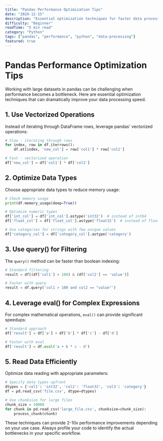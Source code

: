 ```yaml
---
title: "Pandas Performance Optimization Tips"
date: "2024-12-15"
description: "Essential optimization techniques for faster data processing with pandas DataFrame operations."
difficulty: "Beginner"
readTime: "5 min read"
category: "Python"
tags: ["pandas", "performance", "python", "data-processing"]
featured: true
---
```


# Pandas Performance Optimization Tips

Working with large datasets in pandas can be challenging when performance becomes a bottleneck. Here are essential optimization techniques that can dramatically improve your data processing speed.

## 1. Use Vectorized Operations

Instead of iterating through DataFrame rows, leverage pandas' vectorized operations:

```python
# Slow - iterating through rows
for index, row in df.iterrows():
    df.at[index, 'new_col'] = row['col1'] * row['col2']

# Fast - vectorized operation
df['new_col'] = df['col1'] * df['col2']
```

## 2. Optimize Data Types

Choose appropriate data types to reduce memory usage:

```python
# Check memory usage
print(df.memory_usage(deep=True))

# Optimize numeric types
df['int_col'] = df['int_col'].astype('int32')  # instead of int64
df['float_col'] = df['float_col'].astype('float32')  # instead of float64

# Use categories for strings with few unique values
df['category_col'] = df['category_col'].astype('category')
```

## 3. Use query() for Filtering

The `query()` method can be faster than boolean indexing:

```python
# Standard filtering
result = df[(df['col1'] > 100) & (df['col2'] == 'value')]

# Faster with query
result = df.query('col1 > 100 and col2 == "value"')
```

## 4. Leverage eval() for Complex Expressions

For complex mathematical operations, `eval()` can provide significant speedups:

```python
# Standard approach
df['result'] = df['a'] + df['b'] * df['c'] - df['d']

# Faster with eval
df['result'] = df.eval('a + b * c - d')
```

## 5. Read Data Efficiently

Optimize data reading with appropriate parameters:

```python
# Specify data types upfront
dtypes = {'col1': 'int32', 'col2': 'float32', 'col3': 'category'}
df = pd.read_csv('file.csv', dtype=dtypes)

# Use chunksize for large files
chunk_size = 10000
for chunk in pd.read_csv('large_file.csv', chunksize=chunk_size):
    process_chunk(chunk)
```

These techniques can provide 2-10x performance improvements depending on your use case. Always profile your code to identify the actual bottlenecks in your specific workflow.
